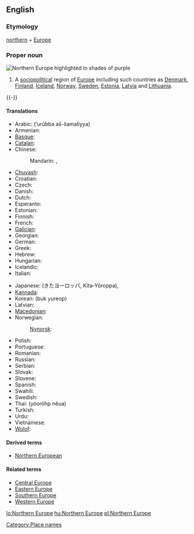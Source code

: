 ==English==
{{wikipedia}}

===Etymology===
[[northern]] + [[Europe]]

===Proper noun===
[[Image:Europe-septentrionale.png|thumb|right|Northern Europe highlighted in shades of purple]]
{{en-proper noun|sg=[[northern|Northern]] [[Europe]]}}

# A [[sociopolitical]] region of [[Europe]] including such countries as [[Denmark]], [[Finland]], [[Iceland]], [[Norway]],  [[Sweden]], [[Estonia]], [[Latvia]] and [[Lithuania]].

{{-}}

====Translations====
{{trans-top|sociopolitical region of Europe}}
* Arabic: {{t|ar|أوروبا الشمالية|sc=Arab}} (’urúbba aš-šamalíyya) {{f}}
* Armenian: {{t-|hy|Հյուսիսային Եվրոպա|tr=Hyusisayin Evropa|sc=Armn|xs=Armenian}}
* [[Basque]]: {{t|eu|Iparraldeko Europa|xs=Basque}}
* [[Catalan]]: {{t|ca|Europa del Nord}}
* Chinese:
*: Mandarin: {{t|zh|北歐|sc=Hani}}, {{t|zh|北欧|tr=Běi-Ōu|sc=Hani}}
* [[Chuvash]]: {{tø|cv|Çурçĕр Европа|xs=Chuvash}}
* Croatian: {{t|hr|Sjeverna Europa|f}}
* Czech: {{t-|cs|severní Evropa|f}}
* Danish: {{t-|da|Nordeuropa}}
* Dutch: {{t|nl|Noord-Europa}}
* Esperanto: {{t|eo|Nord-Eŭropo|xs=Esperanto}}
* Estonian: {{t|et|Põhja-Euroopa}}
* Finnish: {{t+|fi|Pohjois-Eurooppa}}
* French: {{t|fr|Europe du Nord|f}}
* [[Galician]]: {{t|gl|Europa do norte|f|xs=Galician}}
* Georgian: {{t|ka|ჩრდილოეთი ევროპა|tr=črdiloet‘i evropa|xs=Georgian}}
* German: {{t+|de|Nordeuropa|n}}
* Greek: {{t-|el|Βόρεια Ευρώπη|f|tr=Vóreia Evrópi|sc=Grek}}
* Hebrew: {{t|he|צפון אירופה|m|tr=tz'fón eirópah|sc=Hebr}}
* Hungarian: {{t+|hu|Észak-Európa}}
* Icelandic: {{t+|is|Norður-Evrópa}}
* Italian: {{t-|it|Europa settentrionale|f}}
{{trans-mid}}
* Japanese: {{t|ja|北ヨーロッパ|sc=Jpan}} (きたヨーロッパ, Kita-Yōroppa), {{t-|ja|北欧|tr=Hokuō|sc=Jpan}}
* [[Kannada]]: {{t|kn|ಉತ್ತರ ಯುರೋಪ್|xs=Kannada}}
* Korean: {{t|ko|북유럽|sc=Hang}} (buk yureop)
* Latvian: {{t|lv|Ziemeļeiropa|xs=Latvian}}
* [[Macedonian]]: {{t|mk|Северна Европа|f|tr=Severna Evropa|sc=Cyrl|xs=Macedonian}}
* Norwegian: {{t|no|Nord-Europa}}
*: [[Nynorsk]]: {{t|nn|Nord-Europa|xs=Norwegian Nynorsk}}
* Polish: {{t|pl|Europa Północna|f}}
* Portuguese: {{t|pt|Europa setentrional|f}}
* Romanian: {{t-|ro|Europa de Nord|f}}
* Russian: {{t|ru|Северная Европа|f|tr=Sévernaja Jevrópa|sc=Cyrl}}
* Serbian: {{t|sr|Северна Европа|f|tr=Severna Evropa|sc=Cyrl}}
* Slovak: {{t|sk|Severná Európa|f}}
* Slovene: {{t|sl|Severna Evropa|f}}
* Spanish: {{t|es|Europa del Norte|f}}
* Swahili: {{t|sw|Ulaya ya Kazkazini|xs=Swahili}}
* Swedish: {{t-|sv|Nordeuropa|c}}
* Thai: {{t|th|ยุโรปเหนือ|xs=Thai}} (yóorôhp nĕua)
* Turkish: {{t|tr|Kuzey Avrupa}}
* Urdu: {{t|ur|شمالی یورپ|sc=ur-Arab|xs=Urdu}}
* Vietnamese: {{t|vi|Bắc Âu|xs=Vietnamese}}
* [[Wolof]]: {{t|wo|Bëj-gànnaaru Tugal|xs=Wolof}}
{{trans-bottom}}

====Derived terms====
* [[Northern European]]

====Related terms====
* [[Central Europe]]
* [[Eastern Europe]]
* [[Southern Europe]]
* [[Western Europe]]

[[Category:Place names]]

[[lo:Northern Europe]]
[[hu:Northern Europe]]
[[pl:Northern Europe]]